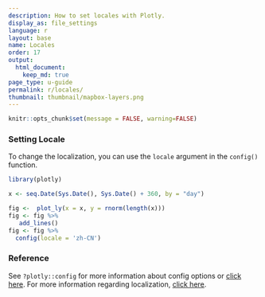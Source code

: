 ```yaml
---
description: How to set locales with Plotly.
display_as: file_settings
language: r
layout: base
name: Locales
order: 17
output:
  html_document:
    keep_md: true
page_type: u-guide
permalink: r/locales/
thumbnail: thumbnail/mapbox-layers.png
---
```


```r
knitr::opts_chunk$set(message = FALSE, warning=FALSE)
```
### Setting Locale
To change the localization, you can use the `locale` argument in the `config()` function. 

```r
library(plotly)

x <- seq.Date(Sys.Date(), Sys.Date() + 360, by = "day")

fig <-  plot_ly(x = x, y = rnorm(length(x))) 
fig <- fig %>%
   add_lines() 
fig <- fig %>%
  config(locale = 'zh-CN')
```

### Reference

See `?plotly::config` for more information about config options or [click here](https://plot.ly/r/configuration-options/). For more information regarding localization, [click here](https://github.com/plotly/plotly.js/tree/master/dist#to-include-localization).